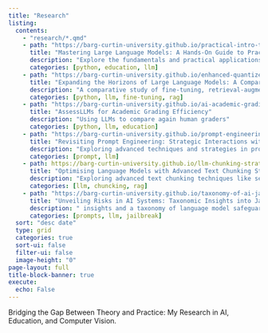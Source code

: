 ```yaml
---
title: "Research"
listing:
  contents: 
    - "research/*.qmd"
    - path: "https://barg-curtin-university.github.io/practical-intro-to-llms/" 
      title: "Mastering Large Language Models: A Hands-On Guide to Practical Applications"
      description: "Explore the fundamentals and practical applications of Large Language Models through hands-on examples and interactive learning."
      categories: [python, education, llm]
    - path: "https://barg-curtin-university.github.io/enhanced-quantized-llms/"
      title: "Expanding the Horizons of Large Language Models: A Comparative Study of Fine-Tuning, Retrieval-Augmented Generation, and Hybrid Techniques"
      description: "A comparative study of fine-tuning, retrieval-augmented generation, and their combination for enhancing the capabilities of smaller, quantised large language models."
      categories: [python, llm, fine-tuning, rag]
    - path: "https://barg-curtin-university.github.io/ai-academic-grading-efficacy/"
      title: "AssessLLMs for Academic Grading Efficiency"
      description: "Using LLMs to compare again human graders"
      categories: [python, llm, education]
    - path: "https://barg-curtin-university.github.io/prompt-engineering-strategies/"
      title: "Revisiting Prompt Engineering: Strategic Interactions with Large Language Models for Application Development"
      description: "Exploring advanced techniques and strategies in prompt engineering to enhance interactions with large language models for robust application development."
      categories: [prompt, llm]
    - path: https://barg-curtin-university.github.io/llm-chunking-stratagies/
      title: "Optimising Language Models with Advanced Text Chunking Strategies"
      description: "Exploring advanced text chunking techniques like semantic and agentic chunking to optimize large language models for retrieval-augmented generation applications."
      categories: [llm, chuncking, rag]
    - path: "https://barg-curtin-university.github.io/taxonomy-of-ai-jailbreaks/"
      title: "Unveiling Risks in AI Systems: Taxonomic Insights into Jailbreak Tactics"
      description: " insights and a taxonomy of language model safeguards bypassing techniques within Generative AI (Gen-AI) systems"
      categories: [prompts, llm, jailbreak]
  sort: "desc date"
  type: grid
  categories: true
  sort-ui: false
  filter-ui: false
  image-height: "0"
page-layout: full
title-block-banner: true
execute:
  echo: False
---
```


Bridging the Gap Between Theory and Practice: My Research in AI, Education, and Computer Vision.
